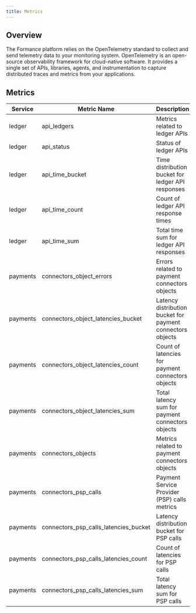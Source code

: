 ```yaml
---
title: Metrics
---
```


## Overview

The Formance platform relies on the OpenTelemetry standard to collect and send telemetry data to your monitoring system. OpenTelemetry is an open-source observability framework for cloud-native software. It provides a single set of APIs, libraries, agents, and instrumentation to capture distributed traces and metrics from your applications.

## Metrics

| Service  | Metric Name                                      | Description                        |
|----------|--------------------------------------------------|------------------------------------|
| ledger   | api_ledgers                                      | Metrics related to ledger APIs |
| ledger   | api_status                                       | Status of ledger APIs |
| ledger   | api_time_bucket                                  | Time distribution bucket for ledger API responses |
| ledger   | api_time_count                                   | Count of ledger API response times |
| ledger   | api_time_sum                                     | Total time sum for ledger API responses |
| payments | connectors_object_errors                         | Errors related to payment connectors objects |
| payments | connectors_object_latencies_bucket               | Latency distribution bucket for payment connectors objects |
| payments | connectors_object_latencies_count                | Count of latencies for payment connectors objects |
| payments | connectors_object_latencies_sum                  | Total latency sum for payment connectors objects |
| payments | connectors_objects                               | Metrics related to payment connectors objects |
| payments | connectors_psp_calls                             | Payment Service Provider (PSP) calls metrics |
| payments | connectors_psp_calls_latencies_bucket            | Latency distribution bucket for PSP calls |
| payments | connectors_psp_calls_latencies_count             | Count of latencies for PSP calls |
| payments | connectors_psp_calls_latencies_sum               | Total latency sum for PSP calls |


